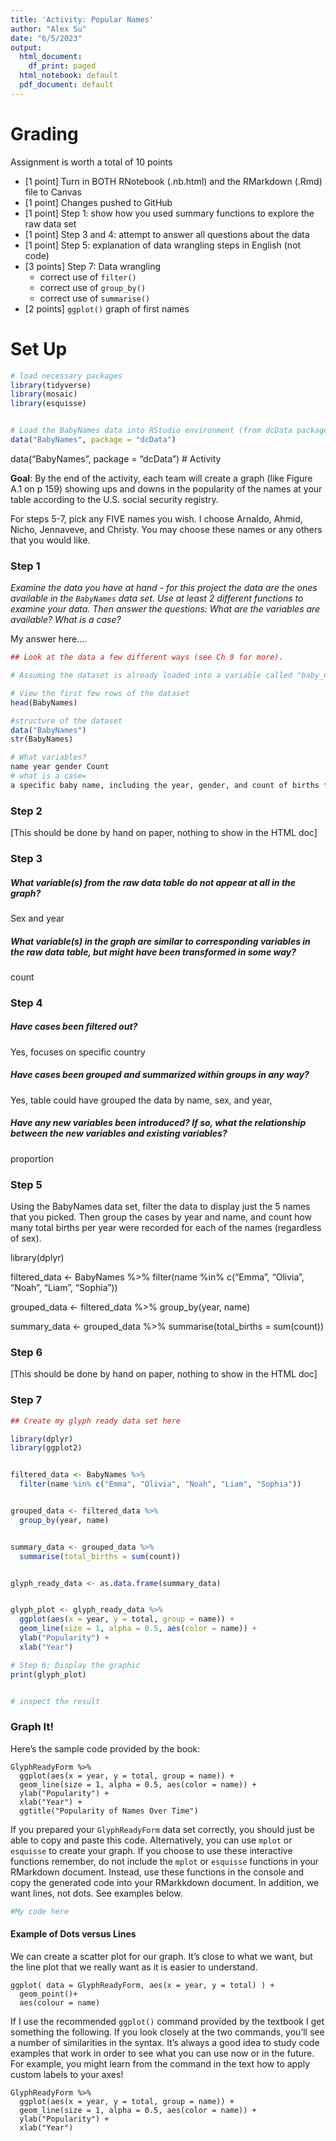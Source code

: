 ```yaml
---
title: 'Activity: Popular Names'
author: "Alex Su"
date: "6/5/2023"
output:
  html_document:
    df_print: paged
  html_notebook: default
  pdf_document: default
---
```



# Grading

Assignment is worth a total of 10 points

* [1 point] Turn in BOTH RNotebook (.nb.html) and the RMarkdown (.Rmd) file to Canvas
* [1 point] Changes pushed to GitHub
* [1 point] Step 1: show how you used summary functions to explore the raw data set
* [1 point] Step 3 and 4: attempt to answer all questions about the data
* [1 point] Step 5: explanation of data wrangling steps in English (not code)
* [3 points] Step 7: Data wrangling
    * correct use of `filter()`
    * correct use of `group_by()`
    * correct use of `summarise()`
* [2 points] `ggplot()` graph of first names 



# Set Up

```r
# load necessary packages
library(tidyverse)
library(mosaic)
library(esquisse)


# Load the BabyNames data into RStudio environment (from dcData package)
data("BabyNames", package = "dcData")
```
data("BabyNames", package = "dcData")
# Activity

**Goal**: By the end of the activity, each team will create a graph (like Figure A.1 on p 159) showing ups and downs in the popularity of the names at your table according to the U.S. social security registry.  

For steps 5-7, pick any FIVE names you wish. I choose Arnaldo, Ahmid, Nicho, Jennaveve, and Christy. You may choose these names or any others that you would like. 


### Step 1

*Examine the data you have at hand - for this project the data are the ones available in the `BabyNames` data set. Use at least 2 different functions to examine your data. Then answer the questions: What are the variables are available? What is a case?*

My answer here.... 

```r
## Look at the data a few different ways (see Ch 9 for more).

# Assuming the dataset is already loaded into a variable called "baby_names"

# View the first few rows of the dataset
head(BabyNames)

#structure of the dataset
data("BabyNames")
str(BabyNames)

# What variables?
name year gender Count
# what is a case=
a specific baby name, including the year, gender, and count of births for that name.

```

### Step 2

[This should be done by hand on paper, nothing to show in the HTML doc]


### Step 3 

##### What variable(s) from the raw data table do not appear at all in the graph?

Sex and year 

##### What variable(s) in the graph are similar to corresponding variables in the raw data table, but might have been transformed in some way?

count


### Step 4

##### Have cases been filtered out?

Yes, focuses on specific country


##### Have cases been grouped and summarized within groups in any way?

Yes, table could have grouped the data by name, sex, and year,


##### Have any new variables been introduced?  If so, what the relationship between the new variables and existing variables?

proportion


### Step 5


Using the BabyNames data set, filter the data to display just the 5 names that you picked.  Then group the cases by year and name, and count how many total births per year were recorded for each of the names (regardless of sex).  

library(dplyr)

filtered_data <- BabyNames %>%
  filter(name %in% c("Emma", "Olivia", "Noah", "Liam", "Sophia"))
  
grouped_data <- filtered_data %>%
  group_by(year, name)
  
summary_data <- grouped_data %>%
  summarise(total_births = sum(count))


### Step 6

[This should be done by hand on paper, nothing to show in the HTML doc]

### Step 7

```r
## Create my glyph ready data set here

library(dplyr)
library(ggplot2)


filtered_data <- BabyNames %>%
  filter(name %in% c("Emma", "Olivia", "Noah", "Liam", "Sophia"))


grouped_data <- filtered_data %>%
  group_by(year, name)


summary_data <- grouped_data %>%
  summarise(total_births = sum(count))


glyph_ready_data <- as.data.frame(summary_data)


glyph_plot <- glyph_ready_data %>%
  ggplot(aes(x = year, y = total, group = name)) +
  geom_line(size = 1, alpha = 0.5, aes(color = name)) +
  ylab("Popularity") +
  xlab("Year")

# Step 6: Display the graphic
print(glyph_plot)


# inspect the result


```


### Graph It!

Here's the sample code provided by the book:

```
GlyphReadyForm %>%
  ggplot(aes(x = year, y = total, group = name)) + 
  geom_line(size = 1, alpha = 0.5, aes(color = name)) + 
  ylab("Popularity") + 
  xlab("Year") +
  ggtitle("Popularity of Names Over Time")
```

If you prepared your `GlyphReadyForm` data set correctly, you should just be able to copy and paste this code. Alternatively, you can use `mplot` or `esquisse` to create your graph. If you choose to use these interactive functions remember, do not include the `mplot` or `esquisse` functions in your RMarkdown document. Instead, use these functions in the console and copy the generated code into your RMarkkdown document. In addition, we want lines, not dots. See examples below. 


```r
#My code here 


```



#### Example of Dots versus Lines

We can create a scatter plot for our graph. It's close to what we want, but the line plot that we really want as it is easier to understand.

```
ggplot( data = GlyphReadyForm, aes(x = year, y = total) ) +
  geom_point()+
  aes(colour = name) 
```

If I use the recommended `ggplot()` command provided by the textbook I get something the following.  If you look closely at the two commands, you'll see a number of similarities in the syntax.  It's always a good idea to study code examples that work in order to see what you can use now or in the future.  For example, you might learn from the command in the text how to apply custom labels to your axes!

```
GlyphReadyForm %>%
  ggplot(aes(x = year, y = total, group = name)) + 
  geom_line(size = 1, alpha = 0.5, aes(color = name)) + 
  ylab("Popularity") + 
  xlab("Year")
```


